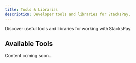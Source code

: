 ```yaml
---
title: Tools & Libraries
description: Developer tools and libraries for StacksPay.
---
```


Discover useful tools and libraries for working with StacksPay.

## Available Tools

Content coming soon...